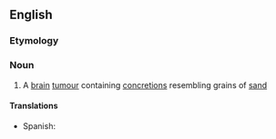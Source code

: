 ==English==

===Etymology===
{{confix|en|psammo|oma}}

===Noun===
{{en-noun|s|psammomata}}

# {{lb|en|medicine}} A [[brain]] [[tumour]] containing [[concretion]]s resembling grains of [[sand]]

====Translations====
{{trans-top|brain tumor}}
* Spanish: {{t|es|psamoma|f}}
{{trans-mid}}
{{trans-bottom}}